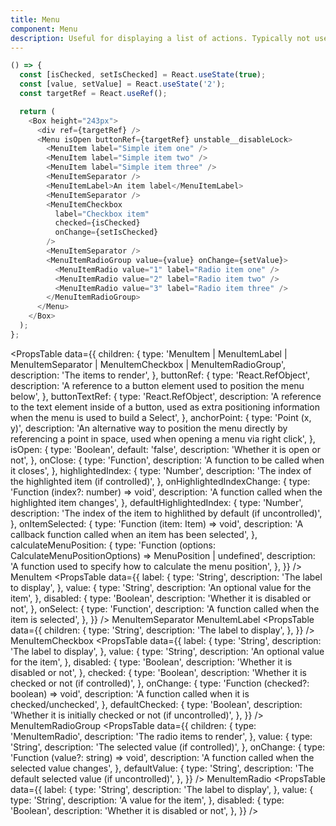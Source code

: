 ```yaml
---
title: Menu
component: Menu
description: Useful for displaying a list of actions. Typically not used directly but in conjunction with other components like RightClickMenu or DropdownMenu.
---
```


```js live removeFragment
() => {
  const [isChecked, setIsChecked] = React.useState(true);
  const [value, setValue] = React.useState('2');
  const targetRef = React.useRef();

  return (
    <Box height="243px">
      <div ref={targetRef} />
      <Menu isOpen buttonRef={targetRef} unstable__disableLock>
        <MenuItem label="Simple item one" />
        <MenuItem label="Simple item two" />
        <MenuItem label="Simple item three" />
        <MenuItemSeparator />
        <MenuItemLabel>An item label</MenuItemLabel>
        <MenuItemSeparator />
        <MenuItemCheckbox
          label="Checkbox item"
          checked={isChecked}
          onChange={setIsChecked}
        />
        <MenuItemSeparator />
        <MenuItemRadioGroup value={value} onChange={setValue}>
          <MenuItemRadio value="1" label="Radio item one" />
          <MenuItemRadio value="2" label="Radio item two" />
          <MenuItemRadio value="3" label="Radio item three" />
        </MenuItemRadioGroup>
      </Menu>
    </Box>
  );
};
```

<PropsTable
  data={{
    children: {
      type:
        'MenuItem | MenuItemLabel | MenuItemSeparator | MenuItemCheckbox | MenuItemRadioGroup',
      description: 'The items to render',
    },
    buttonRef: {
      type: 'React.RefObject',
      description:
        'A reference to a button element used to position the menu below',
    },
    buttonTextRef: {
      type: 'React.RefObject',
      description:
        'A reference to the text element inside of a button, used as extra positioning information when the menu is used to build a Select',
    },
    anchorPoint: {
      type: 'Point (x, y)',
      description:
        'An alternative way to position the menu directly by referencing a point in space, used when opening a menu via right click',
    },
    isOpen: {
      type: 'Boolean',
      default: 'false',
      description: 'Whether it is open or not',
    },
    onClose: {
      type: 'Function',
      description: 'A function to be called when it closes',
    },
    highlightedIndex: {
      type: 'Number',
      description: 'The index of the highlighted item (if controlled)',
    },
    onHighlightedIndexChange: {
      type: 'Function (index?: number) => void',
      description: 'A function called when the highlighted item changes',
    },
    defaultHighlightedIndex: {
      type: 'Number',
      description:
        'The index of the item to highlithed by default (if uncontrolled)',
    },
    onItemSelected: {
      type: 'Function (item: Item) => void',
      description: 'A callback function called when an item has been selected',
    },
    calculateMenuPosition: {
      type:
        'Function (options: CalculateMenuPositionOptions) => MenuPosition | undefined',
      description:
        'A function used to specify how to calculate the menu position',
    },
  }}
/>
<Heading as="h2" size={4} fontWeight={500} mb={2} mt={6} lineHeight={4}>
  MenuItem
</Heading>
<PropsTable
  data={{
    label: {
      type: 'String',
      description: 'The label to display',
    },
    value: {
      type: 'String',
      description: 'An optional value for the item',
    },
    disabled: {
      type: 'Boolean',
      description: 'Whether it is disabled or not',
    },
    onSelect: {
      type: 'Function',
      description: 'A function called when the item is selected',
    },
  }}
/>
<Heading as="h2" size={4} fontWeight={500} mb={2} mt={6} lineHeight={4}>
  MenuItemSeparator
</Heading>
<PropsTable data={{}} />
<Heading as="h2" size={4} fontWeight={500} mb={2} mt={6} lineHeight={4}>
  MenuItemLabel
</Heading>
<PropsTable
  data={{
    children: {
      type: 'String',
      description: 'The label to display',
    },
  }}
/>
<Heading as="h2" size={4} fontWeight={500} mb={2} mt={6} lineHeight={4}>
  MenuItemCheckbox
</Heading>
<PropsTable
  data={{
    label: {
      type: 'String',
      description: 'The label to display',
    },
    value: {
      type: 'String',
      description: 'An optional value for the item',
    },
    disabled: {
      type: 'Boolean',
      description: 'Whether it is disabled or not',
    },
    checked: {
      type: 'Boolean',
      description: 'Whether it is checked or not (if controlled)',
    },
    onChange: {
      type: 'Function (checked?: boolean) => void',
      description: 'A function called when it is checked/unchecked',
    },
    defaultChecked: {
      type: 'Boolean',
      description: 'Whether it is initially checked or not (if uncontrolled)',
    },
  }}
/>
<Heading as="h2" size={4} fontWeight={500} mb={2} mt={6} lineHeight={4}>
  MenuItemRadioGroup
</Heading>
<PropsTable
  data={{
    children: {
      type: 'MenuItemRadio',
      description: 'The radio items to render',
    },
    value: {
      type: 'String',
      description: 'The selected value (if controlled)',
    },
    onChange: {
      type: 'Function (value?: string) => void',
      description: 'A function called when the selected value changes',
    },
    defaultValue: {
      type: 'String',
      description: 'The default selected value (if uncontrolled)',
    },
  }}
/>
<Heading as="h2" size={4} fontWeight={500} mb={2} mt={6} lineHeight={4}>
  MenuItemRadio
</Heading>
<PropsTable
  data={{
    label: {
      type: 'String',
      description: 'The label to display',
    },
    value: {
      type: 'String',
      description: 'A value for the item',
    },
    disabled: {
      type: 'Boolean',
      description: 'Whether it is disabled or not',
    },
  }}
/>
